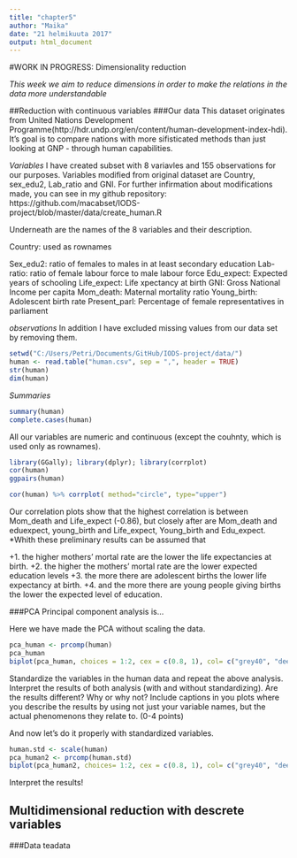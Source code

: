 ```yaml
---
title: "chapter5"
author: "Maika"
date: "21 helmikuuta 2017"
output: html_document
---
```


#WORK IN PROGRESS: Dimensionality reduction

*This week we aim to reduce dimensions in order to make the relations in the data more understandable*

##Reduction with continuous variables
###Our data
This dataset originates from United Nations Development Programme(http://hdr.undp.org/en/content/human-development-index-hdi). It's goal is to compare nations with more sifisticated methods than just looking at GNP - through human capabilities.

*Variables*
I have created subset with 8 variavles and 155 observations for our purposes. Variables modified from original dataset are Country, sex_edu2, Lab_ratio and GNI. For further infirmation about modifications made, you can see in my github repository: https://github.com/macabset/IODS-project/blob/master/data/create_human.R

Underneath are the names of the 8 variables and their description.

Country:      used as rownames

Sex_edu2:     ratio of females to males in at least secondary education
Lab-ratio:    ratio of female labour force to male labour force
Edu_expect:   Expected years of schooling
Life_expect:  Life xpectancy at birth
GNI:          Gross National Income per capita
Mom_death:    Maternal mortality ratio
Young_birth:  Adolescent birth rate
Present_parl: Percentage of female representatives in parliament

*observations*
In addition I have excluded missing values from our data set by removing them.

```r
setwd("C:/Users/Petri/Documents/GitHub/IODS-project/data/")
human <- read.table("human.csv", sep = ",", header = TRUE)
str(human)
dim(human)
```

*Summaries*


```r
summary(human)
complete.cases(human)
```

All our variables are numeric and continuous (except the couhnty, which is used only as rownames). 

```r
library(GGally); library(dplyr); library(corrplot)
cor(human)
ggpairs(human)

cor(human) %>% corrplot( method="circle", type="upper")

```

Our correlation plots show that the highest correlation is between Mom_death and Life_expect (-0.86), but closely after are Mom_death and eduexpect, young_birth and Life_expect, Young_birth and Edu_expect. *Whith these preliminary results can be assumed that 

+1. the higher mothers' mortal rate are the lower the life expectancies at birth. 
+2. the higher the mothers' mortal rate are the lower expected education levels
+3. the more there are adolescent births the lower life expectancy at birth.
+4. and the more there are young people giving births the lower the expected level of education.

###PCA
Principal component analysis is...

Here we have made the PCA without scaling the data.


```r
pca_human <- prcomp(human)
pca_human
biplot(pca_human, choices = 1:2, cex = c(0.8, 1), col= c("grey40", "deeppink2"))
```

Standardize the variables in the human data and repeat the above analysis. Interpret the results of both analysis (with and without standardizing). Are the results different? Why or why not? Include captions in you plots where you describe the results by using not just your variable names, but the actual phenomenons they relate to. (0-4 points)

And now let's do it properly with standardized variables.

```r
human.std <- scale(human)
pca_human2 <- prcomp(human.std)
biplot(pca_human2, choices= 1:2, cex = c(0.8, 1), col= c("grey40", "deeppink2"))
```

Interpret the results!



## Multidimensional reduction with descrete variables
###Data
teadata




```r
```
